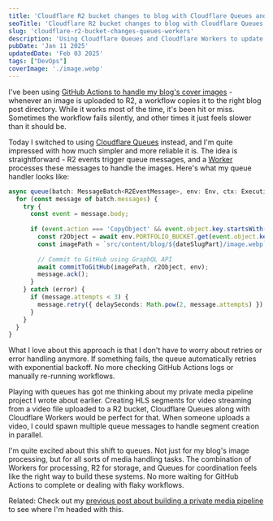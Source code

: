 ```yaml
---
title: 'Cloudflare R2 bucket changes to blog with Cloudflare Queues and Workers'
seoTitle: 'Cloudflare R2 bucket changes to blog with Cloudflare Queues and Workers'
slug: 'cloudflare-r2-bucket-changes-queues-workers'
description: 'Using Cloudflare Queues and Cloudflare Workers to update blog post cover image, instead of a GitHub Actions-based approach.'
pubDate: 'Jan 11 2025'
updatedDate: 'Feb 03 2025'
tags: ["DevOps"]
coverImage: './image.webp'
---
```


I've been using [GitHub Actions to handle my blog's cover images](https://github.com/arunsathiya/portfolio/actions/workflows/cover-image.yml) - whenever an image is uploaded to R2, a workflow copies it to the right blog post directory. While it works most of the time, it's been hit or miss. Sometimes the workflow fails silently, and other times it just feels slower than it should be.


Today I switched to using [Cloudflare Queues](https://developers.cloudflare.com/queues/) instead, and I'm quite impressed with how much simpler and more reliable it is. The idea is straightforward - R2 events trigger queue messages, and a [Worker](https://developers.cloudflare.com/workers/) processes these messages to handle the images. Here's what my queue handler looks like:


```typescript
async queue(batch: MessageBatch<R2EventMessage>, env: Env, ctx: ExecutionContext): Promise<void> {
  for (const message of batch.messages) {
    try {
      const event = message.body;
      
      if (event.action === 'CopyObject' && event.object.key.startsWith('sandbox/')) {
        const r2Object = await env.PORTFOLIO_BUCKET.get(event.object.key);
        const imagePath = `src/content/blog/${dateSlugPart}/image.webp`;
        
        // Commit to GitHub using GraphQL API
        await commitToGitHub(imagePath, r2Object, env);
        message.ack();
      }
    } catch (error) {
      if (message.attempts < 3) {
        message.retry({ delaySeconds: Math.pow(2, message.attempts) });
      }
    }
  }
}
```


What I love about this approach is that I don't have to worry about retries or error handling anymore. If something fails, the queue automatically retries with exponential backoff. No more checking GitHub Actions logs or manually re-running workflows.


Playing with queues has got me thinking about my private media pipeline project I wrote about earlier. Creating HLS segments for video streaming from a video file uploaded to a R2 bucket, Cloudflare Queues along with Cloudflare Workers would be perfect for that. When someone uploads a video, I could spawn multiple queue messages to handle segment creation in parallel.


I'm quite excited about this shift to queues. Not just for my blog's image processing, but for all sorts of media handling tasks. The combination of Workers for processing, R2 for storage, and Queues for coordination feels like the right way to build these systems. No more waiting for GitHub Actions to complete or dealing with flaky workflows.


Related: Check out my [previous post about building a private media pipeline](https://www.arun.blog/private-media-pipeline-cloudflare-and-hls) to see where I'm headed with this.

